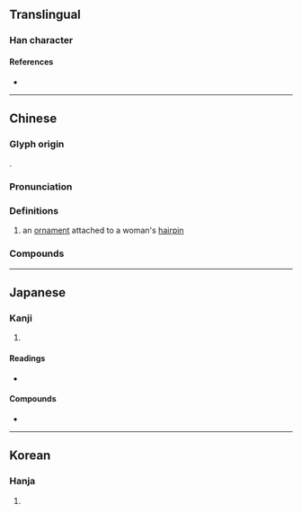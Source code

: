 {{character info}}
==Translingual==

===Han character===
{{Han char|rn=96|rad=玉|as=05|sn=9|four=16100|canj=MGKSR|ids=⿰𤣩加}}

====References====
* {{Han ref|kx=0729.210|dkj=20915|dj=1141.110|hdz=21109.030|uh=73C8|ud=29640|bh=CFC9|bd=53193}}

----

==Chinese==
{{zh-forms}}

===Glyph origin===
{{Han etym}}
{{Han compound|王|加|c1=s|c2=p|t1=jade|ls=psc}}.

===Pronunciation===
{{zh-pron
|m=jiā
|c=gaa1
|mc=y
|oc=y
|cat=n
}}

===Definitions===
{{zh-hanzi}}

# an [[ornament]] attached to a woman's [[hairpin]]

===Compounds===
{{zh-der|珞珈山|珞珈雅苑}}

----

==Japanese==

===Kanji===
{{ja-kanji|grade=|rs=玉05}}

# {{rfdef|ja|sort=玉05}}

====Readings====
* {{ja-readings
|goon=け
|kanon=か
|kun=
}}

====Compounds====
* {{ja-r|珈琲|コーヒー}}

----

==Korean==

===Hanja===
{{ko-hanja|hangeul=[[가]]|eumhun=|rv=ga|mr=ka|y=ka}}

# {{rfdef|ko|sort=玉05}}